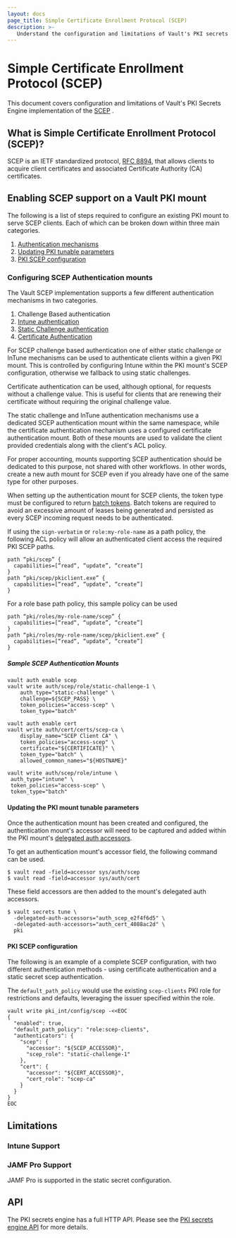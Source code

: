 ```yaml
---
layout: docs
page_title: Simple Certificate Enrollment Protocol (SCEP)
description: >-
   Understand the configuration and limitations of Vault's PKI secrets engine implementation of the Simple Certificate Enrollment Protocol (SCEP).
---
```


# Simple Certificate Enrollment Protocol (SCEP) <EnterpriseAlert inline="true" />

This document covers configuration and limitations of Vault's PKI Secrets Engine
implementation of the [SCEP](https://datatracker.ietf.org/doc/html/rfc8894) <EnterpriseAlert inline="true" />.

## What is Simple Certificate Enrollment Protocol (SCEP)?

SCEP is an IETF standardized protocol, [RFC 8894](https://datatracker.ietf.org/doc/html/rfc8894),
that allows clients to acquire client certificates and associated
Certificate Authority (CA) certificates.

## Enabling SCEP support on a Vault PKI mount

The following is a list of steps required to configure an existing PKI
mount to serve SCEP clients. Each of which can be broken down within three main
categories.

 1. [Authentication mechanisms](#configuring-scep-authentication-mounts)
 1. [Updating PKI tunable parameters](#updating-the-pki-mount-tunable-parameters)
 1. [PKI SCEP configuration](#pki-scep-configuration)

### Configuring SCEP Authentication mounts

The Vault SCEP implementation supports a few different authentication mechanisms in
two categories.

 1. Challenge Based authentication
   2. [Intune authentication](/vault/docs/auth/scep)
   2. [Static Challenge authentication](/vault/docs/auth/scep)
 1. [Certificate Authentication](/vault/docs/auth/cert)

For SCEP challenge based authentication one of either static challenge or InTune mechanisms
can be used to authenticate clients within a given PKI mount. This is controlled
by configuring Intune within the PKI mount's SCEP configuration, otherwise we fallback
to using static challenges.

Certificate authentication can be used, although optional, for requests without
a challenge value. This is useful for clients that are renewing their certificate without
requiring the original challenge value.

The static challenge and InTune authentication mechanisms use a dedicated SCEP
authentication mount within the same namespace, while the certificate authentication
mechanism uses a configured certificate authentication mount. Both of these mounts
are used to validate the client provided credentials along with the client's ACL policy.

For proper accounting, mounts supporting SCEP authentication should be
dedicated to this purpose, not shared with other workflows.  In other words,
create a new auth mount for SCEP even if you already have one of the same
type for other purposes.

When setting up the authentication mount for SCEP clients, the token type must
be configured to return [batch tokens](/vault/docs/concepts/tokens#batch-tokens).
Batch tokens are required to avoid an excessive amount of leases being generated
and persisted as every SCEP incoming request needs to be authenticated.

If using the `sign-verbatim` or `role:my-role-name` as a path policy, the following
ACL policy will allow an authenticated client access the required PKI SCEP paths.
```
path “pki/scep” {
  capabilities=[“read“, “update”, “create”]
}
path “pki/scep/pkiclient.exe” {
  capabilities=[“read“, “update”, “create”]
}
```

For a role base path policy, this sample policy can be used
```
path “pki/roles/my-role-name/scep” {
  capabilities=[“read“, “update”, “create”]
}
path “pki/roles/my-role-name/scep/pkiclient.exe” {
  capabilities=[“read“, “update”, “create”]
}
```

##### Sample SCEP Authentication Mounts

```
vault auth enable scep
vault write auth/scep/role/static-challenge-1 \
    auth_type="static-challenge" \
    challenge=${SCEP_PASS} \
    token_policies="access-scep" \
    token_type="batch"
```

```
vault auth enable cert
vault write auth/cert/certs/scep-ca \
    display_name="SCEP Client CA" \
    token_policies="access-scep" \
    certificate="${CERTIFICATE}" \
    token_type="batch" \
    allowed_common_names="${HOSTNAME}"
```

```
vault write auth/scep/role/intune \
 auth_type="intune" \
 token_policies="access-scep" \
 token_type="batch"
```

#### Updating the PKI mount tunable parameters

Once the authentication mount has been created and configured, the authentication mount's accessor
will need to be captured and added within the PKI mount's [delegated auth accessors](/vault/api-docs/system/mounts#delegated_auth_accessors).

To get an authentication mount's accessor field, the following command can be used.

```shell-session
$ vault read -field=accessor sys/auth/scep
$ vault read -field=accessor sys/auth/cert
```

These field accessors are then added to the mount's delegated auth accessors.

```shell-session
$ vault secrets tune \
  -delegated-auth-accessors="auth_scep_e2f4f6d5" \
  -delegated-auth-accessors="auth_cert_4088ac2d" \
  pki
```

#### PKI SCEP configuration

The following is an example of a complete SCEP configuration, with two different authentication
methods - using certificate authentication and a static secret scep authentication.

The `default_path_policy` would use the existing `scep-clients` PKI role for restrictions and defaults,
leveraging the issuer specified within the role.

```shell-session
vault write pki_int/config/scep -<<EOC
{
  "enabled": true,
  "default_path_policy": "role:scep-clients",
  "authenticators": {
    "scep": {
      "accessor": "${SCEP_ACCESSOR}",
      "scep_role": "static-challenge-1"
    },
    "cert": {
      "accessor": "${CERT_ACCESSOR}",
      "cert_role": "scep-ca"
    }
  }
}
EOC
```

## Limitations

### Intune Support

### JAMF Pro Support

JAMF Pro is supported in the static secret configuration.

## API

The PKI secrets engine has a full HTTP API. Please see the
[PKI secrets engine API](/vault/api-docs/secret/pki) for more details.
